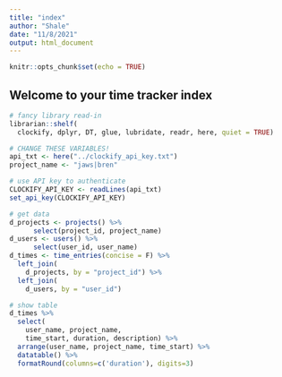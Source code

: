 ```yaml
---
title: "index"
author: "Shale"
date: "11/8/2021"
output: html_document
---
```


```r
knitr::opts_chunk$set(echo = TRUE)
```

## Welcome to your time tracker index


```r
# fancy library read-in
librarian::shelf(
  clockify, dplyr, DT, glue, lubridate, readr, here, quiet = TRUE)
```


```r

# CHANGE THESE VARIABLES!
api_txt <- here("../clockify_api_key.txt")
project_name <- "jaws|bren"

# use API key to authenticate
CLOCKIFY_API_KEY <- readLines(api_txt)
set_api_key(CLOCKIFY_API_KEY)

# get data
d_projects <- projects() %>% 
      select(project_id, project_name)
d_users <- users() %>% 
      select(user_id, user_name)
d_times <- time_entries(concise = F) %>% 
  left_join(
    d_projects, by = "project_id") %>% 
  left_join(
    d_users, by = "user_id")

# show table
d_times %>% 
  select(
    user_name, project_name, 
    time_start, duration, description) %>% 
  arrange(user_name, project_name, time_start) %>% 
  datatable() %>%
  formatRound(columns=c('duration'), digits=3)
```

